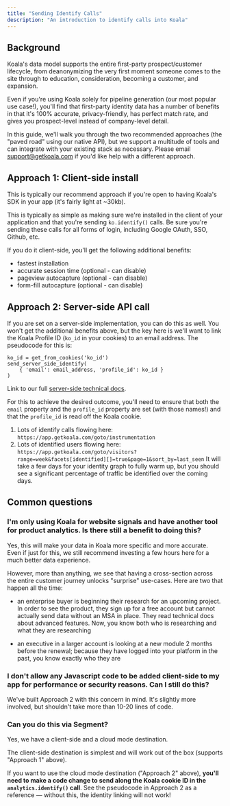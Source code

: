 ```yaml
---
title: "Sending Identify Calls"
description: "An introduction to identify calls into Koala"
---
```


## Background
Koala's data model supports the entire first-party prospect/customer lifecycle, from deanonymizing the very first moment someone comes to the site through to education, consideration, becoming a customer, and expansion.

Even if you're using Koala solely for pipeline generation (our most popular use case!), you'll find that first-party identity data has a number of benefits in that it's 100% accurate, privacy-friendly, has perfect match rate, and gives you prospect-level instead of company-level detail.

In this guide, we'll walk you through the two recommended approaches (the "paved road" using our native API), but we support a multitude of tools and can integrate with your existing stack as necessary. Please email support@getkoala.com if you'd like help with a different approach.

## Approach 1: Client-side install

This is typically our recommend approach if you're open to having Koala's SDK in your app (it's fairly light at ~30kb).

This is typically as simple as making sure we're installed in the client of your application and that you're sending `ko.identify()` calls. Be sure you're sending these calls for all forms of login, including Google OAuth, SSO, Github, etc.

If you do it client-side, you'll get the following additional benefits:

- fastest installation
- accurate session time (optional - can disable)
- pageview autocapture (optional - can disable)
- form-fill autocapture (optional - can disable)

## Approach 2: Server-side API call

If you are set on a server-side implementation, you can do this as well. You won't get the additional benefits above, but the key here is we'll want to link the Koala Profile ID (`ko_id` in your cookies) to an email address. The pseudocode for this is:

```
ko_id = get_from_cookies('ko_id')
send_server_side_identify(
    { 'email': email_address, 'profile_id': ko_id }
)
```

Link to our full <a href="/docs/developer-guides/server-side">server-side technical docs</a>.

For this to achieve the desired outcome, you'll need to ensure that both the `email` property and the `profile_id` property are set (with those names!) and that the `profile_id` is read off the Koala cookie.

1. Lots of identify calls flowing here: `https://app.getkoala.com/goto/instrumentation`
2. Lots of identified users flowing here: `https://app.getkoala.com/goto/visitors?range=week&facets[identified][]=true&page=1&sort_by=last_seen`
It will take a few days for your identity graph to fully warm up, but you should see a significant percentage of traffic be identified over the coming days.

## Common questions

### I'm only using Koala for website signals and have another tool for product analytics. Is there still a benefit to doing this?

Yes, this will make your data in Koala more specific and more accurate. Even if just for this, we still recommend investing a few hours here for a much better data experience.

However, more than anything, we see that having a cross-section across the entire customer journey unlocks "surprise" use-cases. Here are two that happen all the time:

- an enterprise buyer is beginning their research for an upcoming project. In order to see the product, they sign up for a free account but cannot actually send data without an MSA in place. They read technical docs about advanced features. Now, you know both who is researching and what they are researching

- an executive in a larger account is looking at a new module 2 months before the renewal; because they have logged into your platform in the past, you know exactly who they are

### I don't allow any Javascript code to be added client-side to my app for performance or security reasons. Can I still do this?

We've built Approach 2 with this concern in mind. It's slightly more involved, but shouldn't take more than 10-20 lines of code.

### Can you do this via Segment?

Yes, we have a client-side and a cloud mode destination.

The client-side destination is simplest and will work out of the box (supports "Approach 1" above).

If you want to use the cloud mode destination ("Approach 2" above), <b>you'll need to make a code change to send along the Koala cookie ID in the `analytics.identify()` call</b>. See the pseudocode in Approach 2 as a reference — without this, the identity linking will not work!

